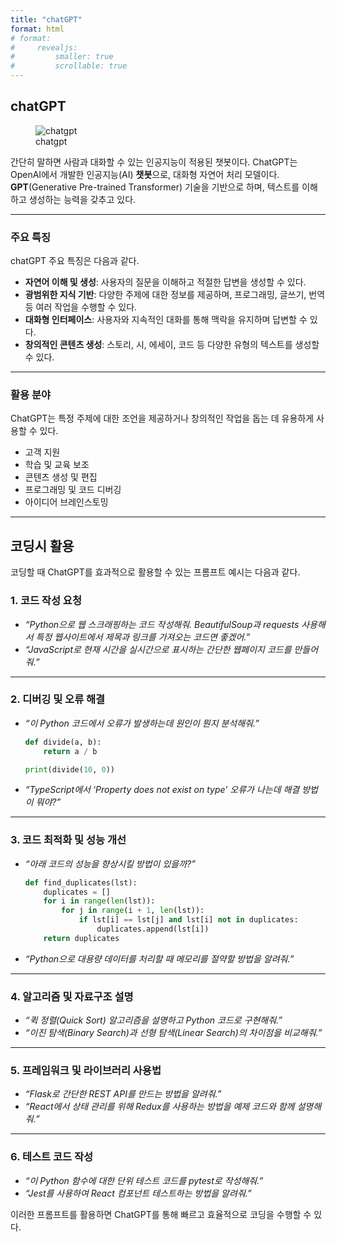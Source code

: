 ```yaml
---
title: "chatGPT"
format: html
# format: 
#     revealjs:
#         smaller: true
#         scrollable: true
---
```


## chatGPT

![chatgpt](https://upload.wikimedia.org/wikipedia/commons/thumb/e/ef/ChatGPT-Logo.svg/2048px-ChatGPT-Logo.svg.png)

간단히 말하면 사람과 대화할 수 있는 인공지능이 적용된 챗봇이다. ChatGPT는 OpenAI에서 개발한 인공지능(AI) **챗봇**으로, 대화형 자연어 처리 모델이다. **GPT**(Generative Pre-trained Transformer) 기술을 기반으로 하며, 텍스트를 이해하고 생성하는 능력을 갖추고 있다.  

---

### 주요 특징  

chatGPT 주요 특징은 다음과 같다.

- **자연어 이해 및 생성**: 사용자의 질문을 이해하고 적절한 답변을 생성할 수 있다.  
- **광범위한 지식 기반**: 다양한 주제에 대한 정보를 제공하며, 프로그래밍, 글쓰기, 번역 등 여러 작업을 수행할 수 있다.  
- **대화형 인터페이스**: 사용자와 지속적인 대화를 통해 맥락을 유지하며 답변할 수 있다.  
- **창의적인 콘텐츠 생성**: 스토리, 시, 에세이, 코드 등 다양한 유형의 텍스트를 생성할 수 있다.  

---

### 활용 분야  

ChatGPT는 특정 주제에 대한 조언을 제공하거나 창의적인 작업을 돕는 데 유용하게 사용할 수 있다.

- 고객 지원  
- 학습 및 교육 보조  
- 콘텐츠 생성 및 편집  
- 프로그래밍 및 코드 디버깅  
- 아이디어 브레인스토밍  

---

## 코딩시 활용

코딩할 때 ChatGPT를 효과적으로 활용할 수 있는 프롬프트 예시는 다음과 같다.  

### 1. **코드 작성 요청**  
- *"Python으로 웹 스크래핑하는 코드 작성해줘. BeautifulSoup과 requests 사용해서 특정 웹사이트에서 제목과 링크를 가져오는 코드면 좋겠어."*  
- *"JavaScript로 현재 시간을 실시간으로 표시하는 간단한 웹페이지 코드를 만들어줘."*  

---

### 2. **디버깅 및 오류 해결**  
- *"이 Python 코드에서 오류가 발생하는데 원인이 뭔지 분석해줘."*  

    ```python
    def divide(a, b):
        return a / b

    print(divide(10, 0))
    ```
    
- *"TypeScript에서 ‘Property does not exist on type’ 오류가 나는데 해결 방법이 뭐야?"*  

---

### 3. **코드 최적화 및 성능 개선**  
- *"아래 코드의 성능을 향상시킬 방법이 있을까?"*  

    ```python
    def find_duplicates(lst):
        duplicates = []
        for i in range(len(lst)):
            for j in range(i + 1, len(lst)):
                if lst[i] == lst[j] and lst[i] not in duplicates:
                    duplicates.append(lst[i])
        return duplicates
    ```
    
- *"Python으로 대용량 데이터를 처리할 때 메모리를 절약할 방법을 알려줘."*  

---

### 4. **알고리즘 및 자료구조 설명**  
- *"퀵 정렬(Quick Sort) 알고리즘을 설명하고 Python 코드로 구현해줘."*  
- *"이진 탐색(Binary Search)과 선형 탐색(Linear Search)의 차이점을 비교해줘."*  

---

### 5. **프레임워크 및 라이브러리 사용법**  
- *"Flask로 간단한 REST API를 만드는 방법을 알려줘."*  
- *"React에서 상태 관리를 위해 Redux를 사용하는 방법을 예제 코드와 함께 설명해줘."*  

---

### 6. **테스트 코드 작성**  
- *"이 Python 함수에 대한 단위 테스트 코드를 pytest로 작성해줘."*  
- *"Jest를 사용하여 React 컴포넌트 테스트하는 방법을 알려줘."*  

이러한 프롬프트를 활용하면 ChatGPT를 통해 빠르고 효율적으로 코딩을 수행할 수 있다.
